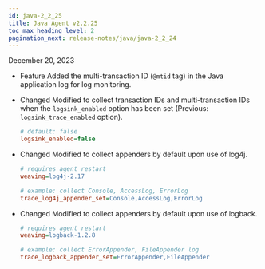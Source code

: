 ```yaml
---
id: java-2_2_25
title: Java Agent v2.2.25
toc_max_heading_level: 2
pagination_next: release-notes/java/java-2_2_24
---
```


December 20, 2023

- <Status>Feature</Status> Added the multi-transaction ID (<code>@mtid</code> tag) in the Java application log for log monitoring.

- <Status>Changed</Status> Modified to collect transaction IDs and multi-transaction IDs when the <code>logsink_enabled</code> option has been set (Previous: <code>logsink_trace_enabled</code> option).

  ```ini title="whatap.conf"
  # default: false
  logsink_enabled=false
  ```

- <Status>Changed</Status> Modified to collect appenders by default upon use of log4j.

  ```ini title="whatap.conf"
  # requires agent restart
  weaving=log4j-2.17

  # example: collect Console, AccessLog, ErrorLog 
  trace_log4j_appender_set=Console,AccessLog,ErrorLog
  ```

- <Status>Changed</Status> Modified to collect appenders by default upon use of logback.

  ```ini title="whatap.conf"
  # requires agent restart
  weaving=logback-1.2.8

  # example: collect ErrorAppender, FileAppender log
  trace_logback_appender_set=ErrorAppender,FileAppender
  ```


<DownloadJava ver="2.2.25" />
